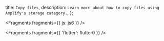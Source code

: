   title: `Copy files`,
  description: `Learn more about how to copy files using Amplify's storage category.`,
};


<Fragments fragments={{ js: js6 }} />


<Fragments fragments={{ 'flutter': flutter0 }} />
